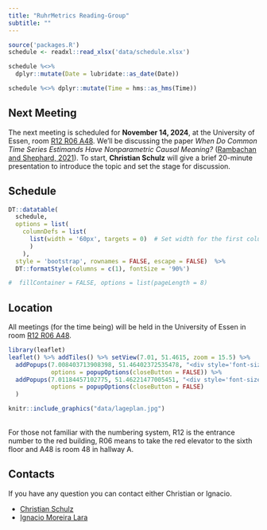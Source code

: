 ---
title: "RuhrMetrics Reading-Group"
subtitle: ""
---

```{r setup, inculde = FALSE, echo = FALSE, message = FALSE, warning = FALSE}
source('packages.R')
schedule <- readxl::read_xlsx('data/schedule.xlsx')

schedule %<>%
  dplyr::mutate(Date = lubridate::as_date(Date))

schedule %<>% dplyr::mutate(Time = hms::as_hms(Time))

```

## Next Meeting

The next meeting is scheduled for __November 14, 2024__, at the University of Essen, room [R12 R06 A48](#location). We’ll be discussing the paper _When Do Common Time Series Estimands Have Nonparametric Causal Meaning?_ (<a href = "paper/Rambachan_timeseries_causal_nonparametric.pdf" download="Rambachan_timeseries_causal_nonparametric.pdf">Rambachan and Shephard, 2021</a>). To start, __Christian Schulz__ will give a brief 20-minute presentation to introduce the topic and set the stage for discussion.

## Schedule 

```{r DT Schedule, echo = FALSE}

DT::datatable(
  schedule, 
  options = list(
    columnDefs = list(
      list(width = '60px', targets = 0)  # Set width for the first column
      )
    ),
  style = 'bootstrap', rownames = FALSE, escape = FALSE)  %>%  
  DT::formatStyle(columns = c(1), fontSize = '90%')

#  fillContainer = FALSE, options = list(pageLength = 8)
```

## Location

All meetings (for the time being) will be held in the University of Essen in room [R12
R06 A48](https://www.uni-due.de/de/universitaet/gebaeude_essen_r12r.php).

```{r map, out.width='95%', fig.height = 3, fig.align = 'center', eval=require('leaflet'), echo = FALSE}
library(leaflet)
leaflet() %>% addTiles() %>% setView(7.01, 51.4615, zoom = 15.5) %>%
  addPopups(7.008403713908398, 51.46402372535478, "<div style='font-size:12px;text-align:center;'><b>Econometric Chair</b></div>",
            options = popupOptions(closeButton = FALSE)) %>%
  addPopups(7.01184457102775, 51.46221477005451, "<div style='font-size:12px;text-align:center;'><b>Subway station</b></div> <div style='font-size:10px;text-align:center;'>Rheinischer Platz</div>",
            options = popupOptions(closeButton = FALSE)
  )
```

```{r lageplan, eval = FALSE, out.width='48%', fig.height = 2.5, fig.align = 'center', echo=FALSE, inculde = FALSE}
knitr::include_graphics("data/lageplan.jpg")
```

<br>
For those not familiar with the numbering system, R12 is the entrance number to the red building, R06 means to take the red elevator to the sixth floor and A48 is room 48 in hallway A. 



## Contacts

If you have any question you can contact either Christian or Ignacio.

- [Christian Schulz](mailto:christian.schulz@vwl.uni-due.de?subject=Ruhrmetrics%20Reading%20Group)
- [Ignacio Moreira Lara](mailto:Ignacio.moreira-lara@vwl.uni-due.de?subject=Ruhrmetrics%20Reading%20Group)
